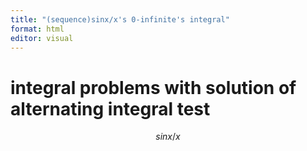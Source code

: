 ```yaml
---
title: "(sequence)sinx/x's 0-infinite's integral"
format: html
editor: visual
---
```

# integral problems with solution of alternating integral test
$$sinx/x$$

